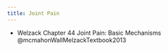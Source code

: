 ```yaml
---
title: Joint Pain
---
```



:::{.callout-note}

- Welzack Chapter 44 Joint Pain: Basic Mechanisms @mcmahonWallMelzackTextbook2013 
:::